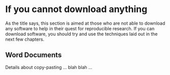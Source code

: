# If you cannot download anything

As the title says, this section is aimed at those who are not able to download any software to help in their quest for reproducible research. If you can download software, you should try and use the techniques laid out in the next few chapters.

## Word Documents

Details about copy-pasting ... blah blah ... 
